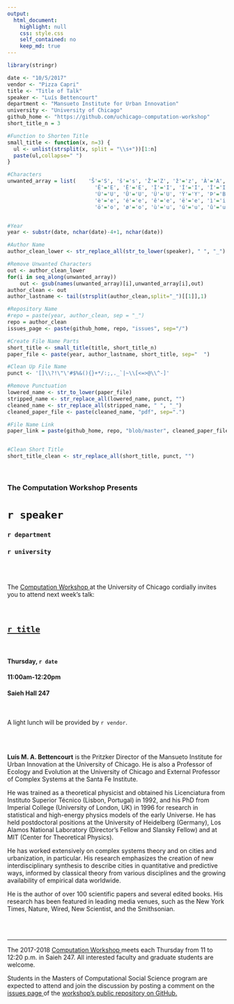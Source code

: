 ```yaml
---
output:
  html_document:
    highlight: null
    css: style.css
    self_contained: no
    keep_md: true
---
```


```r
library(stringr)

date <- "10/5/2017"
vendor <- "Pizza Capri"
title <- "Title of Talk"
speaker <- "Luís Bettencourt"
department <- "Mansueto Institute for Urban Innovation"
university <- "University of Chicago"
github_home <- "https://github.com/uchicago-computation-workshop"
short_title_n = 3

```

```r
#Function to Shorten Title
small_title <- function(x, n=3) {
  ul <- unlist(strsplit(x, split = "\\s+"))[1:n]
  paste(ul,collapse=" ")
}

#Characters
unwanted_array = list(    'Š'='S', 'š'='s', 'Ž'='Z', 'ž'='z', 'À'='A', 'Á'='A', 'Â'='A', 'Ã'='A', 'Ä'='A', 'Å'='A', 'Æ'='A', 'Ç'='C', 'È'='E', 'É'='E',
                            'Ê'='E', 'Ë'='E', 'Ì'='I', 'Í'='I', 'Î'='I', 'Ï'='I', 'Ñ'='N', 'Ò'='O', 'Ó'='O', 'Ô'='O', 'Õ'='O', 'Ö'='O', 'Ø'='O', 'Ù'='U',
                            'Ú'='U', 'Û'='U', 'Ü'='U', 'Ý'='Y', 'Þ'='B', 'ß'='Ss', 'à'='a', 'á'='a', 'â'='a', 'ã'='a', 'ä'='a', 'å'='a', 'æ'='a', 'ç'='c',
                            'è'='e', 'é'='e', 'ê'='e', 'ë'='e', 'ì'='i', 'í'='i', 'î'='i', 'ï'='i', 'ð'='o', 'ñ'='n', 'ò'='o', 'ó'='o', 'ô'='o', 'õ'='o',
                            'ö'='o', 'ø'='o', 'ù'='u', 'ú'='u', 'û'='u', 'ý'='y', 'ý'='y', 'þ'='b', 'ÿ'='y' )


#Year
year <- substr(date, nchar(date)-4+1, nchar(date))

#Author Name
author_clean_lower <- str_replace_all(str_to_lower(speaker), " ", "_")

#Remove Unwanted Characters
out <- author_clean_lower
for(i in seq_along(unwanted_array))
    out <- gsub(names(unwanted_array)[i],unwanted_array[i],out)
author_clean <- out
author_lastname <- tail(strsplit(author_clean,split="_")[[1]],1)

#Repository Name
#repo = paste(year, author_clean, sep = "_")
repo = author_clean
issues_page <- paste(github_home, repo, "issues", sep="/")

#Create File Name Parts
short_title <- small_title(title, short_title_n)
paper_file <- paste(year, author_lastname, short_title, sep="  ")

#Clean Up File Name
punct <- '[]\\?!\"\'#$%&(){}+*/:;,._`|~\\[<=>@\\^-]'

#Remove Punctuation
lowered_name <- str_to_lower(paper_file)
stripped_name <- str_replace_all(lowered_name, punct, "")
cleaned_name <- str_replace_all(stripped_name, " ", "_")
cleaned_paper_file <- paste(cleaned_name, "pdf", sep=".")

#File Name Link
paper_link = paste(github_home, repo, "blob/master", cleaned_paper_file, sep="/"  )


#Clean Short Title
short_title_clean <- str_replace_all(short_title, punct, "")

```

<br>

<h3 class=pfblock-header> The Computation Workshop Presents </h3>

<h1 class=pfblock-header3> `r speaker` </h1>
<h3 class=pfblock-header3> `r department` </h3>
<h3 class=pfblock-header3> `r university` </h3>

<br><br>



<p class=pfblock-header3>The <a href="https://macss.uchicago.edu/content/computation-workshop"> Computation Workshop </a> at the University of Chicago cordially invites you to attend next week's talk:</p>

<br>

<div class=pfblock-header3>
<h2 class=pfblock-header> 
  <a href="`r paper_link`" >`r title`</a>
</h2>

<br>
</div>

<h4 class=pfblock-header3> Thursday, `r date` </h4>
<h4 class=pfblock-header3> 11:00am-12:20pm </h4>
<h4 class=pfblock-header3> Saieh Hall 247 </h4>

<br>

<p class=pfblock-header3>A light lunch will be provided by `r vendor`.</p>

<br><br>

<!--Insert Faculty Bio Here-->
<div class=footertext2>


  **Luís M. A. Bettencourt** is the Pritzker Director of the Mansueto Institute for Urban Innovation at the University of Chicago. He is also a Professor of Ecology and Evolution at the University of Chicago and External Professor of Complex Systems at the Santa Fe Institute. 
  
  He was trained as a theoretical physicist and obtained his Licenciatura from Instituto Superior Técnico (Lisbon, Portugal) in 1992, and his PhD from Imperial College (University of London, UK) in 1996 for research in statistical and high-energy physics models of the early Universe.  He has held postdoctoral positions at the University of Heidelberg (Germany), Los Alamos National Laboratory (Director’s Fellow and Slansky Fellow) and at MIT (Center for Theoretical Physics).
  
  He has worked extensively on complex systems theory and on cities and urbanization, in particular. His research emphasizes the creation of new interdisciplinary synthesis to describe cities in quantitative and predictive ways, informed by classical theory from various disciplines and the growing availability of empirical data worldwide. 
  
  He is the author of over 100 scientific papers and several edited books. His research has been featured in leading media venues, such as the New York Times, Nature, Wired, New Scientist, and the Smithsonian. 


</div>
<br><br>

---

<p class=footertext> The 2017-2018 <a href="https://macss.uchicago.edu/content/computation-workshop"> Computation Workshop </a> meets each Thursday from 11 to 12:20 p.m. in Saieh 247. All interested faculty and graduate students are welcome.</p> 


<p class=footertext>Students in the Masters of Computational Social Science program are expected to attend and join the discussion by posting a comment on the <a href="`r issues_page`"> issues page </a> of the <a href="https://github.com/uchicago-computation-workshop"> workshop's public repository on GitHub.</a></p>
